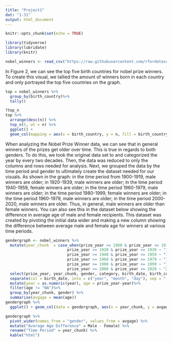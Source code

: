 ```yaml
---
title: "Project1"
dat: "1-31"
output: html_document
---
```


```r
knitr::opts_chunk$set(echo = TRUE)
```

```r
library(tidyverse)
library(lubridate)
library(knitr)
```

```r
nobel_winners <- read_csv("https://raw.githubusercontent.com/rfordatascience/tidytuesday/master/data/2019/2019-05-14/nobel_winners.csv")
```
In Figure 2, we can see the top five birth countries for nobel prize winners.  To create this visual, we tallied the amount of winners born in each country and only portrayed the top five countries on the graph.  
```r
top = nobel_winners %>%
  group_by(birth_country)%>%
  tally()

```

```r
?top_n
top %>%
  arrange(desc(n)) %>%
  top_n(5, wt = n) %>%
  ggplot() + 
  geom_col(mapping = aes(x = birth_country, y = n, fill = birth_country)) + ggtitle("Top Five Birth Countries") + xlab("Birth Country") + ylab("Count") + scale_fill_discrete("Birth Country")
```


When analyzing the Nobel Prize Winner data, we can see that in general winners of the prizes get older over time.  This is true in regards to both genders.  To do this, we took the original data set to and categorized the year by every two decades.  Then, the data was reduced to only the columns and rows needed for analysis.  Next, we grouped the data by the time period and gender to ultimately create the dataset needed for our visuals.  As shown in the graph: in the time period from 1900-1919, male winners are older; in 1920-1939, male winners are older; in the time period 1940-1959, female winners are older; in the time period 1960-1979, male winners are older; in the time period 1980-1999, female winners are older; in the time period 1960-1979, male winners are older; in the time period 2000-2020, male winners are older.  Thus, in general, male winners are older than female winners.  You can also see this in the dataset below showing the difference in average age of male and female recipients.  This dataset was created by pivoting the initial data wider and making a new column showing the difference between average male and female age for winners at various time periods.    


```r
gendergraph <- nobel_winners %>%
  mutate(year_chunk  = case_when(prize_year >= 1900 & prize_year <= 1919 ~ "1900-1919", 
                           prize_year >= 1920 & prize_year <= 1939 ~ "1920-1939", 
                           prize_year >= 1940 & prize_year <= 1959 ~ "1940-1959", 
                           prize_year >= 1960 & prize_year <= 1979 ~ "1960-1979", 
                           prize_year >= 1980 & prize_year <= 1999 ~ "1980-1999", 
                           prize_year >= 2000 & prize_year <= 2020 ~ "2000-2020")) %>%
  select(prize_year, year_chunk, gender, category, birth_date, birth_country, death_date, death_country) %>%
  separate(col = birth_date, into = c("year", "month", "day"), sep = "-") %>%
  mutate(year = as.numeric(year), age = prize_year-year)%>%
  filter(age != "NA")%>%
  group_by(year_chunk, gender) %>%
  summarise(avgage = mean(age))
gendergraph %>%
  ggplot() + geom_col(data = gendergraph, aes(x = year_chunk, y = avgage, fill = gender), position = "dodge") + ggtitle("Average Age of Genders in Different Time Periods") + xlab("Time Period") + ylab("Average Age") + scale_fill_discrete("Gender")

gendergraph %>%
  pivot_wider(names_from = "gender", values_from = avgage) %>%
  mutate("Average Age Difference" = Male - Female) %>%
  rename("Time Period" = year_chunk) %>% 
  kable("html")

```

